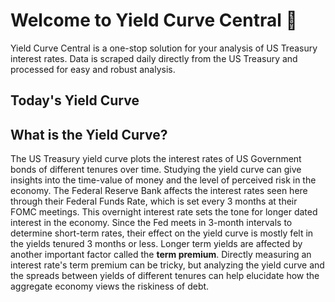 # Welcome to Yield Curve Central 👋

Yield Curve Central is a one-stop solution for your analysis of US Treasury interest rates. Data is scraped daily directly from the US Treasury and processed for easy and robust analysis.
 
## Today's Yield Curve


<LineChart />

## What is the Yield Curve?

The US Treasury yield curve plots the interest rates of US Government bonds of different tenures over time. Studying the yield curve can give insights into the time-value of money and the level of perceived risk in the economy. The Federal Reserve Bank affects the interest rates seen here through their Federal Funds Rate, which is set every 3 months at their FOMC meetings. This overnight interest rate sets the tone for longer dated interest in the economy. Since the Fed meets in 3-month intervals to determine short-term rates, their effect on the yield curve is mostly felt in the yields tenured 3 months or less. Longer term yields are affected by another important factor called the **term premium**. Directly measuring an interest rate's term premium can be tricky, but analyzing the yield curve and the spreads between yields of different tenures can help elucidate how the aggregate economy views the riskiness of debt.
